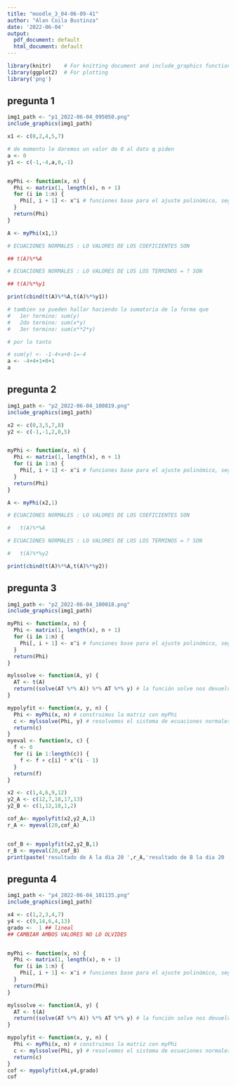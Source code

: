 ```yaml
---
title: "moodle_3_04-06-09-41"
author: "Alan Coila Bustinza"
date: '2022-06-04'
output:
  pdf_document: default
  html_document: default
---
```

```r
library(knitr)    # For knitting document and include_graphics function
library(ggplot2)  # For plotting
library('png') 
```


## pregunta 1

```r
img1_path <- "p1_2022-06-04_095050.png"
include_graphics(img1_path)
```
```r
x1 <- c(0,2,4,5,7)

# de momento le daremos un valor de 0 al dato q piden
a <- 0
y1 <- c(-1,-4,a,0,-1)


myPhi <- function(x, n) {
  Phi <- matrix(1, length(x), n + 1)
  for (i in 1:n) {
    Phi[, i + 1] <- x^i # funciones base para el ajuste polinómico, segun el grado
  }
  return(Phi)
}

A <- myPhi(x1,1)

# ECUACIONES NORMALES : LO VALORES DE LOS COEFICIENTES SON

## t(A)%*%A

# ECUACIONES NORMALES : LO VALORES DE LOS LOS TERMINOS = ? SON

## t(A)%*%y1

print(cbind(t(A)%*%A,t(A)%*%y1))

# tambien se pueden hallar haciendo la sumatoria de la forma que
#   1er termino: sum(y)
#   2do termino: sum(x*y)
#   3er termino: sum(x**2*y)

# por lo tanto

# sum(y) <- -1-4+a+0-1=-4
a <- -4+4+1+0+1
a
```


## pregunta 2

```r
img1_path <- "p2_2022-06-04_100819.png"
include_graphics(img1_path)
```
```r
x2 <- c(0,3,5,7,8)
y2 <- c(-1,-1,2,0,5)


myPhi <- function(x, n) {
  Phi <- matrix(1, length(x), n + 1)
  for (i in 1:n) {
    Phi[, i + 1] <- x^i # funciones base para el ajuste polinómico, segun el grado
  }
  return(Phi)
}

A <- myPhi(x2,1)

# ECUACIONES NORMALES : LO VALORES DE LOS COEFICIENTES SON 

#   t(A)%*%A

# ECUACIONES NORMALES : LO VALORES DE LOS LOS TERMINOS = ? SON

#   t(A)%*%y2

print(cbind(t(A)%*%A,t(A)%*%y2))


```


## pregunta 3

```r
img1_path <- "p2_2022-06-04_100018.png"
include_graphics(img1_path)
```

```r
myPhi <- function(x, n) {
  Phi <- matrix(1, length(x), n + 1)
  for (i in 1:n) {
    Phi[, i + 1] <- x^i # funciones base para el ajuste polinómico, segun el grado
  }
  return(Phi)
}

mylssolve <- function(A, y) {
  AT <- t(A) 
  return((solve(AT %*% A)) %*% AT %*% y) # la función solve nos devuelve la inversa de la matriz
}

mypolyfit <- function(x, y, n) {
  Phi <- myPhi(x, n) # construimos la matriz con myPhi
  c <- mylssolve(Phi, y) # resolvemos el sistema de ecuaciones normales con la función mylssolve
  return(c)
}
myeval <- function(x, c) {
  f <- 0
  for (i in 1:length(c)) {
    f <- f + c[i] * x^(i - 1) 
  }
  return(f)
}

x2 <- c(1,4,6,9,12)
y2_A <- c(12,7,18,17,13)
y2_B <- c(1,12,18,1,2)

cof_A<- mypolyfit(x2,y2_A,1)
r_A <- myeval(20,cof_A)


cof_B <- mypolyfit(x2,y2_B,1)
r_B <- myeval(20,cof_B)
print(paste('resultado de A la dia 20 ',r_A,'resultado de B la dia 20 ',r_B))

```


## pregunta 4

```r
img1_path <- "p4_2022-06-04_101135.png"
include_graphics(img1_path)
```

```r
x4 <- c(1,2,3,4,7)
y4 <- c(9,14,6,4,13)
grado <-  1 ## lineal
## CAMBIAR AMBOS VALORES NO LO OLVIDES


myPhi <- function(x, n) {
  Phi <- matrix(1, length(x), n + 1)
  for (i in 1:n) {
    Phi[, i + 1] <- x^i # funciones base para el ajuste polinómico, segun el grado
  }
  return(Phi)
}

mylssolve <- function(A, y) {
  AT <- t(A) 
  return((solve(AT %*% A)) %*% AT %*% y) # la función solve nos devuelve la inversa de la matriz
}

mypolyfit <- function(x, y, n) {
  Phi <- myPhi(x, n) # construimos la matriz con myPhi
  c <- mylssolve(Phi, y) # resolvemos el sistema de ecuaciones normales con la función mylssolve
  return(c)
}
cof <- mypolyfit(x4,y4,grado)
cof
```

